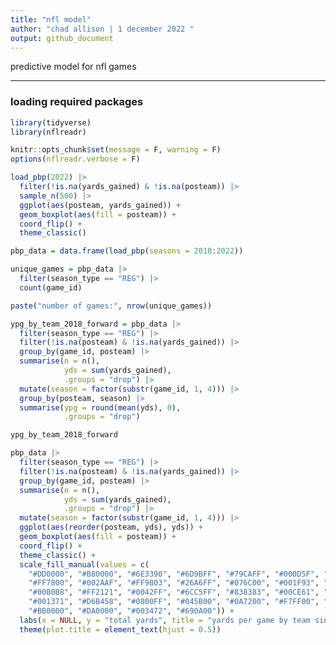 ---
title: "nfl model"
author: "chad allison | 1 december 2022 "
output: github_document
---

predictive model for nfl games

___

### loading required packages

```{r message = F, warning = F}
library(tidyverse)
library(nflreadr)

knitr::opts_chunk$set(message = F, warning = F)
options(nflreadr.verbose = F)
```

```{r message = F}
load_pbp(2022) |>
  filter(!is.na(yards_gained) & !is.na(posteam)) |>
  sample_n(500) |>
  ggplot(aes(posteam, yards_gained)) +
  geom_boxplot(aes(fill = posteam)) +
  coord_flip() +
  theme_classic()
```

```{r message = F}
pbp_data = data.frame(load_pbp(seasons = 2018:2022))
```

```{r}
unique_games = pbp_data |>
  filter(season_type == "REG") |>
  count(game_id)

paste("number of games:", nrow(unique_games))
```

```{r}
ypg_by_team_2018_forward = pbp_data |>
  filter(season_type == "REG") |>
  filter(!is.na(posteam) & !is.na(yards_gained)) |>
  group_by(game_id, posteam) |>
  summarise(n = n(),
            yds = sum(yards_gained),
            .groups = "drop") |>
  mutate(season = factor(substr(game_id, 1, 4))) |>
  group_by(posteam, season) |>
  summarise(ypg = round(mean(yds), 0),
            .groups = "drop")
```

```{r}
ypg_by_team_2018_forward
```

```{r}
pbp_data |>
  filter(season_type == "REG") |>
  filter(!is.na(posteam) & !is.na(yards_gained)) |>
  group_by(game_id, posteam) |>
  summarise(n = n(),
            yds = sum(yards_gained),
            .groups = "drop") |>
  mutate(season = factor(substr(game_id, 1, 4))) |>
  ggplot(aes(reorder(posteam, yds), yds)) +
  geom_boxplot(aes(fill = posteam)) +
  coord_flip() +
  theme_classic() +
  scale_fill_manual(values = c(
    "#DD0000", "#B80000", "#6E3390", "#6D9BFF", "#79CAFF", "#000D5F", "#FF8A22",
    "#FF7800", "#002AAF", "#FF9803", "#26A6FF", "#076C00", "#001F93", "#001DA0",
    "#00B0B8", "#FF2121", "#0042FF", "#6CC5FF", "#838383", "#00CE61", "#AC34FF",
    "#001371", "#D6B458", "#0800FF", "#045B00", "#0A7200", "#F7FF00", "#53D200",
    "#BB0000", "#DA0000", "#003472", "#690A00")) +
  labs(x = NULL, y = "total yards", title = "yards per game by team since 2018") +
  theme(plot.title = element_text(hjust = 0.5))
```








